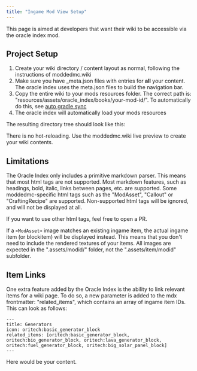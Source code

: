 ```yaml
---
title: "Ingame Mod View Setup"
---
```


This page is aimed at developers that want their wiki to be accessible via the oracle index mod.

## Project Setup
1. Create your wiki directory / content layout as normal, following the instructions of moddedmc.wiki
2. Make sure you have _meta.json files with entries for **all** your content. The oracle index uses the meta.json files to build the
navigation bar.
3. Copy the entire wiki to your mods resources folder. The correct path is: "resources/assets/oracle_index/books/your-mod-id/". To automatically do this, see [auto gradle sync](../developer/gradle_task.mdx)
4. The oracle index will automatically load your mods resources

The resulting directory tree should look like this:

<center>
<ModAsset location="oracle-index:folder_layout" width={600} />
</center>

There is no hot-reloading. Use the moddedmc.wiki live preview to create your wiki contents.

## Limitations
The Oracle Index only includes a primitive markdown parser. This means that most html tags are not supported.
Most markdown features, such as headings, bold, italic, links between pages, etc. are supported. Some moddedmc-specific html tags such as the "ModAsset", "Callout" or "CraftingRecipe" are
supported. Non-supported html tags will be
ignored, and will not be displayed at all.

If you want to use other html tags, feel free to open a PR.

If a `<ModAsset>` image matches an existing ingame item, the actual ingame item (or blockitem) will be displayed instead. This means that you don't need to include the rendered textures of your items.
All images are expected in the ".assets/modid/" folder, not the ".assets/item/modid" subfolder.

## Item Links
One extra feature added by the Oracle Index is the ability to link relevant items for a wiki page. To do so, a new parameter is added to the mdx frontmatter: "related_items", which contains an array
of ingame item IDs. This can look as follows:
```
---
title: Generators
icon: oritech:basic_generator_block
related_items: [oritech:basic_generator_block, oritech:bio_generator_block, oritech:lava_generator_block, oritech:fuel_generator_block, oritech:big_solar_panel_block]
---
```

Here would be your content.